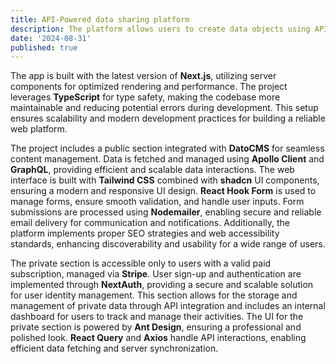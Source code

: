 ```yaml
---
title: API-Powered data sharing platform
description: The platform allows users to create data objects using API models, which become searchable by other users. Users can also request more information about these objects and communicate with the object owners through the platform. To access these features, users must sign up and get a paid subscription.
date: '2024-08-31'
published: true
---
```


The app is built with the latest version of **Next.js**, utilizing server components for optimized rendering and performance. The project leverages **TypeScript** for type safety, making the codebase more maintainable and reducing potential errors during development. This setup ensures scalability and modern development practices for building a reliable web platform.

The project includes a public section integrated with **DatoCMS** for seamless content management. Data is fetched and managed using **Apollo Client** and **GraphQL**, providing efficient and scalable data interactions. The web interface is built with **Tailwind CSS** combined with **shadcn** UI components, ensuring a modern and responsive UI design. **React Hook Form** is used to manage forms, ensure smooth validation, and handle user inputs. Form submissions are processed using **Nodemailer**, enabling secure and reliable email delivery for communication and notifications. Additionally, the platform implements proper SEO strategies and web accessibility standards, enhancing discoverability and usability for a wide range of users.

The private section is accessible only to users with a valid paid subscription, managed via **Stripe**. User sign-up and authentication are implemented through **NextAuth**, providing a secure and scalable solution for user identity management. This section allows for the storage and management of private data through API integration and includes an internal dashboard for users to track and manage their activities. The UI for the private section is powered by **Ant Design**, ensuring a professional and polished look. **React Query** and **Axios** handle API interactions, enabling efficient data fetching and server synchronization.
